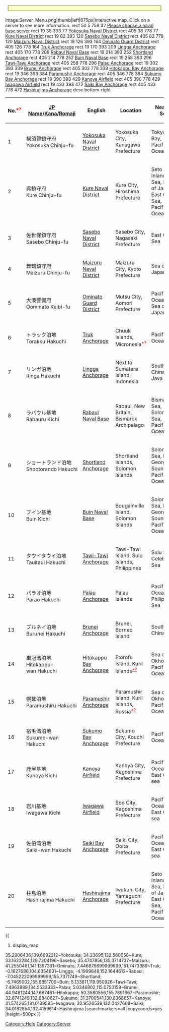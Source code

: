 <div style="width:96%; border:2px solid #aa5; background:#ffc; text-align:center; margin:15px auto 20px;">{{for|finding out which server you belong to|Tutorial:_FAQ#How_do_I_see_which_server_do_I_belong_to.3F}} {{for|troubleshooting issues|Tutorial:_Troubleshooting}} {{for|adding yourself to a server category|:community:Help:Category}}</div>

<!-- 
Idea using: https://www.mediawiki.org/wiki/Extension:ImageMap
Image map creation helper: http://imagemap-generator.dariodomi.de/
--> 

<imagemap>
Image:Server_Menu.png|thumb|left|675px|Interactive map. Click on a server to see more information.
rect 50 5 758 32 [[Servers|Please choose a naval base server]]
rect 19 38 393 77 [[Servers#Yokosuka|Yokosuka Naval District]]
rect 405 38 778 77 [[Servers#Kure|Kure Naval District]]
rect 19 82 393 120 [[Servers#Sasebo|Sasebo Naval District]]
rect 405 82 778 120 [[Servers#Maizuru|Maizuru Naval District]]
rect 19 126 393 164 [[Servers#Oominato|Ominato Guard District]]
rect 405 126 778 164 [[Servers#Torakku|Truk Anchorage]]
rect 19 170 393 209 [[Servers#Ringa|Lingga Anchorage]]
rect 405 170 778 209 [[Servers#Rabauru|Rabaul Naval Base]]
rect 19 214 393 252 [[Servers#Shootorando|Shortland Anchorage]]
rect 405 214 778 252 [[Servers#Buin|Buin Naval Base]]
rect 19 258 393 296 [[Servers#Tauitaui|Tawi-Tawi Anchorage]]
rect 405 258 778 296 [[Servers#Parao|Palau Anchorage]]
rect 19 302 393 339 [[Servers#Brunei|Brunei Anchorage]]
rect 405 302 778 339 [[Servers#Hitokappu-wan|Hitokappu Bay Anchorage]]
rect 19 346 393 384 [[Servers#Paramushiru|Paramushir Anchorage]]
rect 405 346 778 384 [[Servers#Sukumo-wan|Sukumo Bay Anchorage]]
rect 19 390 393 429 [[Servers#Kanoya|Kanoya Airfield]]
rect 405 390 778 429 [[Servers#Iwagawa|Iwagawa Airfield]]
rect 19 433 393 472 [[Servers#Saiki-wan|Saiki Bay Anchorage]]
rect 405 433 778 472 [[Servers#Hashirajima|Hashirajima Anchorage]]
desc bottom-right
</imagemap>
{{clear}}

{| class="wikitable sortable" border="0"
|-
! scope="col" style="width:50px;" |<span style="cursor:help;" title="Numbers are based in order of appearance.">No.</span><sup><span style="color:red">*?</span></sup>
! scope="col" style="width:120px;" |[[wikipedia:Japanese_language|JP Name]]/[[wikipedia:Kana|Kana]]/[[wikipedia:Romanization_of_Japanese|Romaji]]
! scope="col" style="width:120px;" |English
! scope="col" style="width:160px;" |Location
! scope="col" style="width:150px;" |Nearby Sea
! scope="col" style="width:70px;" |Launch Date
![[wikipedia:IP address|IP Address]]
|-id="Yokosuka"
|1
|<span style="cursor:help;" title="よこすかちんじゅふ">横須賀鎮守府</span><br />Yokosuka Chinju-fu
|[[:Category:Yokosuka | Yokosuka Naval District]]
|Yokosuka City, Kanagawa Prefecture
|Tokyo Bay, Pacific Ocean
| style="text-align:center;" |23 Apr 2013
|203.104.209.71
|-id="Kure"
|2
|<span style="cursor:help;" title="くれちんじゅふ">呉鎮守府</span><br />Kure Chinju-fu
|[[:Category:Kure | Kure Naval District]]
|Kure City, Hiroshima Prefecture
|Seto Inland Sea, Sea of Japan, East China Sea, Pacific Ocean
| style="text-align:center;" |10 Jul 2013
|203.104.209.87
|-id="Sasebo"
|3
|<span style="cursor:help;" title="させぼちんじゅふ">佐世保鎮守府</span><br />Sasebo Chinju-fu
|[[:Category:Sasebo | Sasebo Naval District]]
|Sasebo City, Nagasaki Prefecture
|East China Sea
| style="text-align:center;" |10 Jul 2013
|125.6.184.215
|-id="Maizuru"
|4
|<span style="cursor:help;" title="まいずるちんじゅふ">舞鶴鎮守府</span><br />Maizuru Chinju-fu
|[[:Category:Maizuru | Maizuru Naval District]]
|Maizuru City, Kyoto Prefecture
|Sea of Japan
| style="text-align:center;" |17 Jul 2013
|203.104.209.183
|-id="Oominato"
|5
|<span style="cursor:help;" title="おおみなとけいびふ">大湊警備府</span><br />Oominato Keibi-fu
|[[:Category:Oominato | Ominato Guard District]]
|Mutsu City, Aomori Prefecture
|Pacific Ocean, Sea of Japan
| style="text-align:center;" |07 Aug 2013
|203.104.209.150
|-id="Torakku"
|6
|<span style="cursor:help;" title="とらっくはくち">トラック泊地</span><br />Torakku Hakuchi
|[[:Category:Torakku | Truk Anchorage]]
|<span style="cursor:help;" title="Chuuk Islands used to be called 'Truk Islands'.">Chuuk Islands, Micronesia</span><sup><span style="color:red">*?</span></sup>
|Pacific Ocean
| style="text-align:center;" |10 Aug 2013
|203.104.209.134
|-id="Ringa"
|7
|<span style="cursor:help;" title="リンガはくち">リンガ泊地</span><br />Ringa Hakuchi
|[[:Category:Ringa | Lingga Anchorage]]
|Next to Sumatera Island, Indonesia
|South China Sea, Java Sea
| style="text-align:center;" |17 Aug 2013
|203.104.209.167
|-id="Rabauru"
|8
|<span style="cursor:help;" title="らばうるきち">ラバウル基地</span><br />Rabauru Kichi
|[[:Category:Rabauru | Rabaul Naval Base]]
|Rabaul, New Britain, Bismarck Archipelago
|Bismarck Sea, Solomon Sea, Pacific Ocean
| style="text-align:center;" |21 Aug 2013
|203.104.209.199
|-id="Shootorando"
|9
|<span style="cursor:help;" title="ショートランドはくち">ショートランド泊地</span><br />Shootorando Hakuchi
|[[:Category:Shootorando | Shortland Anchorage]]
|Shortland Islands, Solomon Islands
|Solomon Sea, New Georgia Sound, Pacific Ocean
| style="text-align:center;" |30 Aug 2013
|125.6.189.7
|-id="Buin"
|10
|<span style="cursor:help;" title="ブインきち">ブイン基地</span><br />Buin Kichi
|[[:Category:Buin | Buin Naval Base]]
|Bougainville Island, Solomon Islands
|Solomon Sea, New Georgia Sound, Pacific Ocean
| style="text-align:center;" |13 Sep 2013
|125.6.189.39
|-id="Tauitaui"
|11
|<span style="cursor:help;" title="タウイタウイはくち">タウイタウイ泊地</span><br />Tauitaui Hakuchi
|[[:Category:Tauitaui | Tawi-Tawi Anchorage]]
|Tawi-Tawi Island, Sulu Islands, Philippines
|Sulu Sea, Celebes Sea
| style="text-align:center;" |28 Sep 2013
|125.6.189.71
|-id="Parao"
|12
|<span style="cursor:help;" title="パラオはくち">パラオ泊地</span><br />Parao Hakuchi
|[[:Category:Parao | Palau Anchorage]]
|Palau Islands
|Pacific Ocean, Philippines Sea
| style="text-align:center;" |09 Oct 2013
|125.6.189.103
|-id="Brunei"
|13
|<span style="cursor:help;" title="ブルネイはくち">ブルネイ泊地</span><br />Burunei Hakuchi
|[[:Category:Brunei | Brunei Anchorage]]
|Brunei, Borneo Island
|South China Sea
| style="text-align:center;" |06 Nov 2013
|125.6.189.135
|-id="Hitokappu-wan"
|14
|<span style="cursor:help;" title="ひとかっぷわんはくち">単冠湾泊地</span><br />Hitokappu-wan Hakuchi
|[[:Category:Hitokappu_Bay | Hitokappu Bay Anchorage]]
|<span style="cursor:help;" title="Claimed by both Japan and Russia">Etorofu Island, Kuril Islands</span><sup>[[:wikipedia:Kuril Islands dispute|<span style="color:red">*?</span>]]</sup>
|Sea of Okhotsk, Pacific Ocean
| style="text-align:center;" |02 Dec 2013
|125.6.189.167
|-id="Paramushiru"
|15
|<span style="cursor:help;" title="ほろむしろはくち">幌筵泊地</span><br />Paramushiru Hakuchi
|[[:Category:Paramushiru | Paramushir Anchorage]]
|<span style="cursor:help;" title="(Japan does not claim the island but consider its status to be determined)">Paramushir Island, Kuril Islands, Russia</span><sup>[http://www.mofa.go.jp/mofaj/area/hoppo/topic.html <span style="color:red">*?</span>]</sup>
|Sea of Okhotsk, Pacific Ocean
| style="text-align:center;" |12 Dec 2013
|125.6.189.215
|-id="Sukumo-wan"
|16
|<span style="cursor:help;" title="すくもわんはくち">宿毛湾泊地</span><br />Sukumo-wan Hakuchi
|[[:Category:Sukumo_Bay | Sukumo Bay Anchorage]]
|Sukumo City, Kouchi Prefecture
|Pacific Ocean
| style="text-align:center;" |01 Feb 2014
|125.6.189.247
|-id="Kanoya"
|17
|<span style="cursor:help;" title="かのやきち">鹿屋基地</span><br />Kanoya Kichi
|[[:Category:Kanoya | Kanoya Airfield]]
|Kanoya City, Kagoshima Prefecture
|Pacific Ocean, East China sea
| style="text-align:center;" |01 Mar 2014
|203.104.209.23
|-id="Iwagawa"
|18
|<span style="cursor:help;" title="いわがわきち">岩川基地</span><br />Iwagawa Kichi
|[[:Category:Iwagawa | Iwagawa Airfield]]
|Soo City, Kagoshima Prefecture
|Pacific Ocean, East China sea
| style="text-align:center;" |15 Mar 2014
|203.104.209.39
|-id="Saiki-wan"
|19
|<span style="cursor:help;" title="さいきわんはくち">佐伯湾泊地</span><br />Saiki-wan Hakuchi
|[[:Category:Saiki-wan | Saiki Bay Anchorage]]
|Saiki City, Ooita Prefecture
|Pacific Ocean, East China sea
| style="text-align:center;" |07 Jan 2015
|203.104.209.55
|-id="Hashirajima"
|20
|<span style="cursor:help;" title="はしらじまはくち">柱島泊地</span><br />Hashirajima Hakuchi
|[[:Category:Hashirajima | Hashirajima Anchorage]]
|Iwakuni City, Yamaguchi Prefecture
|Seto Inland Sea, Sea of Japan, East China Sea, Pacific Ocean
| style="text-align:center;" |17 Jun 2015
|203.104.209.102
|}
{{
#display_map:
35.2906436,139.6692212~Yokosuka; <!--Fleet Activities Yokosuka, Yokosuka, Kanagawa Prefecture, Japan-->
34.23695,132.560058~Kure; <!--JMSDF Kure Regional District Headquarters, Kure, Hiroshima Prefecture, Japan-->
33.1623284,129.7204196~Sasebo; <!--Navy Lodge Sasebo, Sasebo, Nagasaki Prefecture, Japan-->
35.4747856,135.3714737~Maizuru; <!--JMSDF Maizuru Regional District Headquarters, Maizuru, Kyoto Prefecture, Japan-->
41.2550461,141.1397391~Ominato; <!--JMSDF Ōminato District Headquarters, Mutsu, Aomori Prefecture, Japan-->
7.446879699999999,151.7473389~Truk; <!--Chuuk Lagoon, Federated States of Micronesia-->
-0.1627686,104.6354631~Lingga; <!--Lingga Island, Lingga Regency, Riau Islands, Indonesia-->
-4.1999648,152.1644612~Rabaul; <!--New Britain, Rabaul, East New Britain Province, Papua New Guinea-->
-7.045222099999999,155.7371749~Shortland; <!--Shortland Island, Shortland Islands, Western Province, Solomon Islands-->
-6.7465002,155.6851709~Buin; <!--Bougainville Island, Buin, Autonomous Region of Bougainville, Papua New Guinea-->
5.133811,119.950926~Tawi-Tawi; <!--Tawi-Tawi, Autonomous Region in Muslim Mindanao, Philippines-->
7.4863889,134.5533333~Palau; <!--Palau Islands, Ngaremlengui, Palau-->
5.0346802,115.0753159~Brunei; <!--Naval Training School, Muara, Brunei-->
44.9481244,147.667461~Hitokappu; <!--Kasatka Bay-->
50.3580556,155.7891667~Paramushir; <!--Paramushir, Sakhalin Oblast, Russia, 694550-->
32.8741249,132.6840627~Sukumo; <!--宿毛湾 Japan-->
31.3700541,130.8368657~Kanoya; <!--Maritime Self-Defense Force Kanoya Air Base, Kanoya, Kagoshima Prefecture, Japan-->
31.574265,131.0139585~Iwagawa; <!--日本鹿児島県曽於市大隅町月野１９４６ 芙蓉之塔-->
32.9526539,132.0427609~Saiki; <!--佐伯湾-->
34.0182854,132.4159614~Hashirajima <!--Hashirajima, Iwakuni, Yamaguchi Prefecture, Japan-->
|searchmarkers=all
|copycoords=yes
|height=500px
}}
[[Category:Help]]
[[Category:Server]]